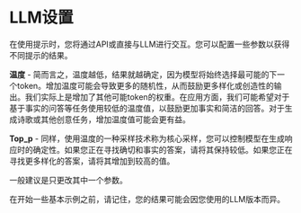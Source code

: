 # LLM设置

在使用提示时，您将通过API或直接与LLM进行交互。您可以配置一些参数以获得不同提示的结果。

**温度** - 简而言之，温度越低，结果就越确定，因为模型将始终选择最可能的下一个token。增加温度可能会导致更多的随机性，从而鼓励更多样化或创造性的输出。我们实际上是增加了其他可能token的权重。在应用方面，我们可能希望对于基于事实的问答等任务使用较低的温度值，以鼓励更加事实和简洁的回答。对于生成诗歌或其他创意任务，增加温度值可能会更有益。

**Top_p** - 同样，使用温度的一种采样技术称为核心采样，您可以控制模型在生成响应时的确定性。如果您正在寻找确切和事实的答案，请将其保持较低。如果您正在寻找更多样化的答案，请将其增加到较高的值。

一般建议是只更改其中一个参数。

在开始一些基本示例之前，请记住，您的结果可能会因您使用的LLM版本而异。